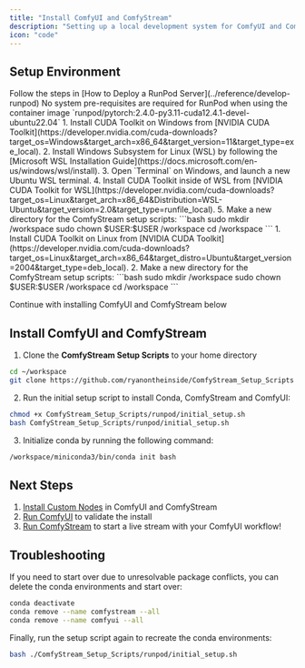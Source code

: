 ```yaml
---
title: "Install ComfyUI and ComfyStream"
description: "Setting up a local development system for ComfyUI and ComfyStream using [ComfyStream_Setup_Scripts](https://github.com/ryanontheinside/ComfyStream_Setup_Scripts)"
icon: "code"
---
```


## Setup Environment

<Tabs>
    <Tab title="Remote (RunPod)">
        Follow the steps in [How to Deploy a RunPod Server](../reference/develop-runpod)
        <Note>No system pre-requisites are required for RunPod when using the container image `runpod/pytorch:2.4.0-py3.11-cuda12.4.1-devel-ubuntu22.04`</Note>
    </Tab>
    <Tab title="Local (Windows)">
        1. Install CUDA Toolkit on Windows from [NVIDIA CUDA Toolkit](https://developer.nvidia.com/cuda-downloads?target_os=Windows&target_arch=x86_64&target_version=11&target_type=exe_local). 
        2. Install Windows Subsystem for Linux (WSL) by following the [Microsoft WSL Installation Guide](https://docs.microsoft.com/en-us/windows/wsl/install).
        3. Open `Terminal` on Windows, and launch a new Ubuntu WSL terminal.
        4. Install CUDA Toolkit inside of WSL from [NVIDIA CUDA Toolkit for WSL](https://developer.nvidia.com/cuda-downloads?target_os=Linux&target_arch=x86_64&Distribution=WSL-Ubuntu&target_version=2.0&target_type=runfile_local).
        5. Make a new directory for the ComfyStream setup scripts:
        ```bash
        sudo mkdir /workspace
        sudo chown $USER:$USER /workspace
        cd /workspace
        ```
    </Tab>
    <Tab title="Local (Linux)">
        1. Install CUDA Toolkit on Linux from [NVIDIA CUDA Toolkit](https://developer.nvidia.com/cuda-downloads?target_os=Linux&target_arch=x86_64&target_distro=Ubuntu&target_version=2004&target_type=deb_local).
        2. Make a new directory for the ComfyStream setup scripts:
        ```bash
        sudo mkdir /workspace
        sudo chown $USER:$USER /workspace
        cd /workspace
        ```
    </Tab>
</Tabs>

Continue with installing ComfyUI and ComfyStream below

## Install ComfyUI and ComfyStream 

1. Clone the **ComfyStream Setup Scripts** to your home directory
```bash
cd ~/workspace
git clone https://github.com/ryanontheinside/ComfyStream_Setup_Scripts
```
2. Run the initial setup script to install Conda, ComfyStream and ComfyUI:
```bash
chmod +x ComfyStream_Setup_Scripts/runpod/initial_setup.sh
bash ComfyStream_Setup_Scripts/runpod/initial_setup.sh
```
3. Initialize conda by running the following command:
```bash
/workspace/miniconda3/bin/conda init bash
```

## Next Steps

1. [Install Custom Nodes](../reference/custom-node-installation) in ComfyUI and ComfyStream
2. [Run ComfyUI](../reference/run-comfyui) to validate the install
3. [Run ComfyStream](../reference/run-comfystream) to start a live stream with your ComfyUI workflow!


## Troubleshooting

If you need to start over due to unresolvable package conflicts, you can delete the conda environments and start over:
```bash
conda deactivate
conda remove --name comfystream --all
conda remove --name comfyui --all
```
Finally, run the setup script again to recreate the conda environments:
```bash
bash ./ComfyStream_Setup_Scripts/runpod/initial_setup.sh
```
